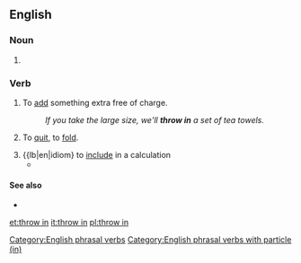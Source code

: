 {{also|throw-in|throwin'}}
==English==

===Noun===
{{en-noun|-}}

# {{alternative form of|throw-in|lang=en}}

===Verb===
{{head|en|verb}}

# {{lb|en|idiomatic}} To [[add]] something extra free of charge.
#: ''If you take the large size, we'll '''throw in''' a set of tea towels.''
# {{lb|en|idiomatic}} To [[quit]], to [[fold]].
# {{lb|en|idiom}  to [[include]] in a calculation
#* {{quote-web|date=2017, 1 March|author=Anthony Zurcher|title=Trump addresses Congress: A kinder, gentler president|url=http://www.bbc.com/news/world-us-canada-39124349|work=BBC News|passage='''Throw in''' Mr Trump's promise of a "great, great wall along our southern border" - with estimates starting at $12bn - and "massive tax relief for the middle class", and the price tag for his speech proposals is on an express elevator to astronomical.}}

====See also====
* {{l|en|throw in with}}

[[Category:English phrasal verbs]]
[[Category:English phrasal verbs with particle (in)]]

[[et:throw in]]
[[it:throw in]]
[[pl:throw in]]